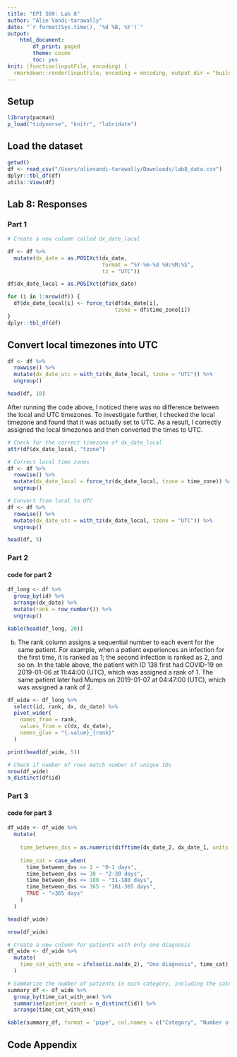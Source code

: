 ```yaml
---
title: "EPI 560: Lab 8"
author: "Alie Vandi-tarawally"
date: "`r format(Sys.time(), '%d %B, %Y')`"
output: 
    html_document:
        df_print: paged
        theme: cosmo
        toc: yes
knit: (function(inputFile, encoding) {
  rmarkdown::render(inputFile, encoding = encoding, output_dir = "build") })
---
```

## Setup
```r
library(pacman)
p_load("tidyverse", "knitr", "lubridate")
```

## Load the dataset 
```r
getwd()
df <- read_csv("/Users/alievandi-tarawally/Downloads/lab8_data.csv")
dplyr::tbl_df(df)
utils::View(df)
```
## Lab 8: Responses  
### Part 1
```r
# Create a new column called dx_date_local

df <- df %>%
  mutate(dx_date = as.POSIXct(dx_date, 
                              format = "%Y-%m-%d %H:%M:%S", 
                              tz = "UTC"))

df$dx_date_local = as.POSIXct(df$dx_date)

for (i in 1:nrow(df)) {
  df$dx_date_local[i] <- force_tz(df$dx_date[i], 
                                  tzone = df$time_zone[i])
}
dplyr::tbl_df(df)
```
## Convert local timezones into UTC
```r
df <- df %>%
  rowwise() %>%
  mutate(dx_date_utc = with_tz(dx_date_local, tzone = "UTC")) %>%
  ungroup()

head(df, 10)

```
After running the code above, I noticed there was no difference between the local and UTC timezones. To investigate further, I checked the local timezone and found that it was actually set to UTC. As a result, I correctly assigned the local timezones and then converted the times to UTC.

```r
# Check for the correct timezone of dx_date_local
attr(df$dx_date_local, "tzone")

# Correct local time zones
df <- df %>%
  rowwise() %>%
  mutate(dx_date_local = force_tz(dx_date_local, tzone = time_zone)) %>%
  ungroup()

# Convert from local to UTC
df <- df %>%
  rowwise() %>%
  mutate(dx_date_utc = with_tz(dx_date_local, tzone = "UTC")) %>%
  ungroup()

head(df, 5)

```
### Part 2
#### code for part 2
```r
df_long <- df %>%
  group_by(id) %>%
  arrange(dx_date) %>%
  mutate(rank = row_number()) %>%
  ungroup()

kable(head(df_long, 20))
```
b. The rank column assigns a sequential number to each event for the same patient. For example, when a patient experiences an infection for the first time, it is ranked as 1; the second infection is ranked as 2, and so on. In the table above, the patient with ID 138 first had COVID-19 on 2019-01-06 at 11:44:00 (UTC), which was assigned a rank of 1. The same patient later had Mumps on 2019-01-07 at 04:47:00 (UTC), which was assigned a rank of 2.

```r
df_wide <- df_long %>%
  select(id, rank, dx, dx_date) %>%
  pivot_wider(
    names_from = rank,
    values_from = c(dx, dx_date),
    names_glue = "{.value}_{rank}"
  )

print(head(df_wide, 5))

# Check if number of rows match number of unique IDs
nrow(df_wide)
n_distinct(df$id)
```
### Part 3
#### code for part 3

```r
df_wide <- df_wide %>%
  mutate(
    
    time_between_dxs = as.numeric(difftime(dx_date_2, dx_date_1, units = "days")),
   
    time_cat = case_when(
      time_between_dxs <= 1 ~ "0-1 days",
      time_between_dxs <= 30 ~ "2-30 days",
      time_between_dxs <= 180 ~ "31-180 days",
      time_between_dxs <= 365 ~ "181-365 days",
      TRUE ~ ">365 days"
    )
  )

head(df_wide)

nrow(df_wide)
```
```r
# Create a new column for patients with only one diagnosis
df_wide <- df_wide %>%
  mutate(
    time_cat_with_one = ifelse(is.na(dx_2), "One diagnosis", time_cat)
  )

# Summarize the number of patients in each category, including the category for only one diagnosis.
summary_df <- df_wide %>%
  group_by(time_cat_with_one) %>%
  summarise(patient_count = n_distinct(id)) %>%
  arrange(time_cat_with_one)

kable(summary_df, format = 'pipe', col.names = c("Category", "Number of Patients"))
```







\pagebreak  

## Code Appendix  
 
```r
```
